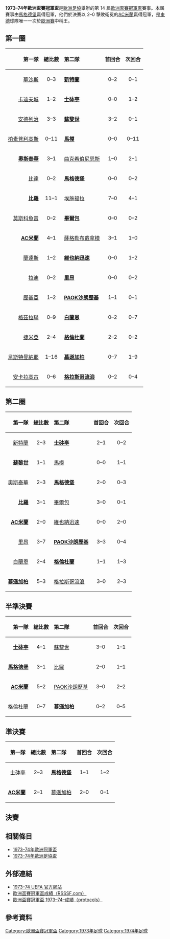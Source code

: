 {{NoteTA
|G1=football
|G2=uefa
}}
{{Infobox 國際足球賽事賽季
| tourney_name          = 歐洲盃賽冠軍盃
| year                  = 1973–74
| image                 = 
| size                  = 
| caption               = 
| edition               = 14
| defending_champ_other = {{flagicon|ITA}} [[AC米蘭|AC米蘭]]
| dates                 = 1973年9月12日–1974年5月16日
| num_teams             = 32 隊
| associations          = 32
| champion_other        = {{flagicon|GDR}} [[馬德堡足球俱樂部|馬格德堡]]
| count                 = 1
| second_other          = {{flagicon|ITA}} [[AC米蘭|AC米蘭]]
| matches               = 61
| goals                 = 169
| attendance            = 
| top_scorer            = 
| player                = 
| prevseason            = [[1972–73年歐洲盃賽冠軍盃|1972–73]]
| nextseason            = [[1974–75年歐洲盃賽冠軍盃|1974–75]]
}}

'''1973–74年歐洲盃賽冠軍盃'''是[[歐洲足協|歐洲足協]]舉辦的第 14 屆[[歐洲盃賽冠軍盃|歐洲盃賽冠軍盃]]賽事。本屆賽事由[[馬德堡足球俱樂部|馬格德堡]]贏得冠軍，他們於決賽以 2–0 擊敗衛冕的[[AC米蘭|AC米蘭]]贏得冠軍，是[[東德|東德]]球隊唯一一次於[[歐洲三大盃|歐洲賽]]中稱王。

== 第一圈 ==
{| border=1 cellspacing=0 cellpadding=4 style="border-collapse: collapse;" width=70%
|- bgcolor="efefef"
! align=right|第一隊 !! 總比數 !! align=left|第二隊 !! 首回合 !! 次回合
|- 
|align=right|[[沃紹什體育俱樂部|華沙斯]] {{flagicon|HUN}} || align=center|0–3 || {{flagicon|ENG}} '''[[桑德蘭足球俱樂部|新特蘭]]''' || align=center|0–2 || align=center|0–1
|-
|align=right|[[卡迪夫城足球俱樂部|卡迪夫城]] {{flagicon|WAL}} || align=center|1–2 || {{flagicon|POR}} '''[[葡萄牙士砵亭俱樂部|士砵亭]]''' || align=center|0–0 || align=center|1–2
|-
|align=right|[[皇家安德列治體育會|安德列治]] {{flagicon|BEL}} || align=center|3–3{{agr}} || {{flagicon|SUI}} '''[[蘇黎世足球俱樂部|蘇黎世]]''' || align=center|3–2 || align=center|0–1
|-
|align=right|[[柏素普利高斯拉尼卡會|柏素普利高斯]] {{flagicon|CYP}} || align=center|0–11 || {{flagicon|SWE}} '''[[馬模FF|馬模]]''' || align=center|0–0 || align=center|0–11
|-
|align=right|'''[[奧斯特拉瓦巴尼克足球俱樂部|奧斯泰華]]''' {{flagicon|TCH}} || align=center|3–1 || {{flagicon|IRL}} [[曲克希伯尼恩斯足球會|曲克希伯尼恩斯]] || align=center|1–0 || align=center|2–1
|-
|align=right|[[NAC比達|比達]] {{flagicon|NED}} || align=center|0–2 ||{{flagicon|GDR}} '''[[馬德堡足球俱樂部|馬格德堡]]''' || align=center|0–0 || align=center|0–2
|-
|align=right|'''[[舊扎戈拉貝羅足球俱樂部|比羅]]''' {{flagicon|BUL|1971}} || align=center|11–1 || {{flagicon|LUX}} [[埃施福拉體育俱樂部|埃施福拉]] || align=center|7–0 || align=center|4–1
|-
|align=right|[[莫斯科魚雷足球俱樂部|莫斯科魚雷]] {{flagicon|URS}} || align=center|0–2 || {{flagicon|ESP|1945}} '''[[畢爾巴鄂競技俱樂部|畢爾包]]''' || align=center|0–0 || align=center|0–2
|-
|align=right|'''[[AC米蘭|AC米蘭]]''' {{flagicon|ITA}} || align=center|4–1 || {{flagicon|YUG}} [[薩格勒布迪納摩足球俱樂部|薩格勒布戴拿模]] || align=center|3–1 || align=center|1–0
|-
|align=right|[[蘭訥斯足球俱樂部|蘭達斯]] {{flagicon|DEN}} || align=center|1–2 || {{flagicon|AUT}} '''[[維也納迅速足球會|維也納迅速]]''' || align=center|0–0 || align=center|1–2
|-
|align=right|[[拉赫蒂足球俱樂部|拉迪]] {{flagicon|Finland}} || align=center|0–2 || {{flagicon|FRA}} '''[[奧林匹克里昂內|里昂]]''' || align=center|0–0 || align=center|0–2
|-
|align=right|[[華沙萊吉亞足球俱樂部|歷基亞]] {{flagicon|POL}} || align=center|1–2 || {{flagicon|GRE}} '''[[帕奧克足球俱樂部|PAOK沙朗歷基]]''' || align=center|1–1 || align=center|0–1 
|-
|align=right|[[格茲拉聯足球會|格茲拉聯]] {{flagicon|MLT}} || align=center|0–9 ||{{flagicon|Norway}} '''[[白蘭恩體育會|白蘭恩]]''' || align=center|0–2 || align=center|0–7
|- 
|align=right|[[捷米亞體育會|捷米亞]] {{flagicon|ROU|1965}} || align=center|2–4 || {{flagicon|NIR}} '''[[格倫杜蘭足球俱樂部|格倫杜蘭]]''' || align=center|2–2 || align=center|0–2
|-
|align=right|[[韋斯特曼納島競技俱樂部|韋斯特曼納耶]] {{flagicon|ISL}} || align=center|1–16 || {{flagicon|FRG}} '''[[門興格拉德巴赫足球俱樂部|慕遜加柏]]''' || align=center|0–7 || align=center|1–9
|-
|align=right|[[安卡拉高古|安卡拉高古]] {{flagicon|TUR}} || align=center|0–6 || {{flagicon|SCO}} '''[[流浪者足球俱樂部|格拉斯哥流浪]]''' || align=center|0–2 || align=center|0–4
|}

== 第二圈 ==
{| border=1 cellspacing=0 cellpadding=4 style="border-collapse: collapse;" width=70%
|- bgcolor="efefef"
! align=right|第一隊 !! 總比數 !! align=left|第二隊 !! 首回合 !! 次回合
|- 
|align=right|[[桑德蘭足球俱樂部|新特蘭]] {{flagicon|ENG}} || align=center|2–3 || {{flagicon|POR}} '''[[葡萄牙士砵亭俱樂部|士砵亭]]''' || align=center|2–1 || align=center|0–2
|-
|align=right|'''[[蘇黎世足球俱樂部|蘇黎世]]''' {{flagicon|SUI}} || align=center|1–1{{agr}} || {{flagicon|SWE}} [[馬模FF|馬模]] || align=center|0–0 || align=center|1–1
|-
|align=right|[[奧斯特拉瓦巴尼克足球俱樂部|奧斯泰華]] {{flagicon|TCH}} || align=center|2–3 || {{flagicon|GDR}} '''[[馬德堡足球俱樂部|馬格德堡]]''' || align=center|2–0 || align=center|0–3
|-
|align=right|'''[[舊扎戈拉貝羅足球俱樂部|比羅]]''' {{flagicon|BUL|1971}} || align=center|3–1 || {{flagicon|ESP|1945}} [[畢爾巴鄂競技俱樂部|畢爾包]] || align=center|3–0 || align=center|0–1
|- 
|align=right|'''[[AC米蘭|AC米蘭]]''' {{flagicon|ITA}} || align=center|2–0 || {{flagicon|AUT}} [[維也納迅速足球會|維也納迅速]] || align=center|0–0 || align=center|2–0
|-
|align=right|[[奧林匹克里昂內|里昂]] {{flagicon|FRA}} || align=center|3–7 || {{flagicon|GRE}} '''[[帕奧克足球俱樂部|PAOK沙朗歷基]]''' || align=center|3–3 || align=center|0–4
|-
|align=right|[[白蘭恩體育會|白蘭恩]] {{flagicon|Norway}} || align=center|2–4 || {{flagicon|NIR}} '''[[格倫杜蘭足球俱樂部|格倫杜蘭]]'''  || align=center|1–1 || align=center|1–3
|-
|align=right|'''[[門興格拉德巴赫足球俱樂部|慕遜加柏]]''' {{flagicon|FRG}} || align=center|5–3 || {{flagicon|SCO}} [[流浪者足球俱樂部|格拉斯哥流浪]] || align=center|3–0 || align=center|2–3
|}

== 半準決賽 ==

{| border=1 cellspacing=0 cellpadding=4 style="border-collapse: collapse;" width=70%
|- bgcolor="efefef"
! align=right|第一隊 !! 總比數 !! align=left|第二隊 !! 首回合 !! 次回合
|- 
|align=right|'''[[葡萄牙士砵亭俱樂部|士砵亭]]''' {{flagicon|POR}} || align=center|4–1|| {{flagicon|SUI}} [[蘇黎世足球俱樂部|蘇黎世]] || align=center|3–0 || align=center|1–1
|-
|align=right|'''[[馬德堡足球俱樂部|馬格德堡]]''' {{flagicon|GDR}} || align=center|3–1 || {{flagicon|BUL|1971}} [[舊扎戈拉貝羅足球俱樂部|比羅]] || align=center|2–0 || align=center|1–1
|-
|align=right|'''[[AC米蘭|AC米蘭]]''' {{flagicon|ITA}} || align=center|5–2 || {{flagicon|GRE}} [[帕奧克足球俱樂部|PAOK沙朗歷基]] || align=center|3–0 || align=center|2–2
|-
|align=right|[[格倫杜蘭足球俱樂部|格倫杜蘭]] {{flagicon|NIR}} || align=center|0–7 || {{flagicon|FRG}} '''[[門興格拉德巴赫足球俱樂部|慕遜加柏]]''' || align=center|0–2 || align=center|0–5
|}

== 準決賽 ==

{| border=1 cellspacing=0 cellpadding=4 style="border-collapse: collapse;" width=70%
|- bgcolor="efefef"
! align=right|第一隊 !! 總比數 !! align=left|第二隊 !! 首回合 !! 次回合
|-
|align=right|[[葡萄牙士砵亭俱樂部|士砵亭]] {{flagicon|POR}} || align=center|2–3 || {{flagicon|GDR}} '''[[馬德堡足球俱樂部|馬格德堡]]''' || align=center|1–1 || align=center|1–2
|- 
|align=right|'''[[AC米蘭|AC米蘭]]''' {{flagicon|ITA}} || align=center|2–1|| {{flagicon|FRG}} [[門興格拉德巴赫足球俱樂部|慕遜加柏]] || align=center|2–0 || align=center|0–1
|}

== 決賽 ==
{{footballbox
|date=1974年5月8日
|time=20:30
|team1=[[馬德堡足球俱樂部|馬格德堡]] {{flagicon|GDR}}
|score=2 – 0
|report=[https://web.archive.org/web/20141025044657/http://www.sharkscores.com/Match/Default.aspx?id=821739 報告]
|team2={{flagicon|ITA}} [[AC米蘭|AC米蘭]]
|goals1=[[Enrico_Lanzi|Lanzi]] {{goal|42|o.g.}}<br />[[沃尔夫冈·泽金|泽金]] {{goal|74}}
|goals2=
|stadium=[[飛燕諾球場|飛燕諾球場]]，[[鹿特丹|鹿特丹]]
|attendance=4,641
|referee=
}}

== 相關條目 ==
*[[1973–74年歐洲冠軍盃|1973–74年歐洲冠軍盃]]
*[[1973–74年歐洲足協盃|1973–74年歐洲足協盃]]

== 外部連結 ==
* [https://web.archive.org/web/20100503061947/http://en.archive.uefa.com/competitions/ecwc/history/season%3D1972/intro.html 1973–74 UEFA 官方網站]
* [http://www.rsssf.com/ec/ecomp.html 歐洲盃賽冠軍盃成績（RSSSF.com）]{{Wayback|url=http://www.rsssf.com/ec/ecomp.html |date=20180116045414 }}
* [https://web.archive.org/web/20141129033236/http://www.sharkscores.com/Cups/Default.aspx?id=375&season=1972%2F1973 歐洲盃賽冠軍盃 1973–74–成績（protocols）]

== 參考資料 ==
{{reflist|2}}

{{歐洲盃賽冠軍盃球季}}

[[Category:歐洲盃賽冠軍盃|Category:歐洲盃賽冠軍盃]]
[[Category:1973年足球|Category:1973年足球]]
[[Category:1974年足球|Category:1974年足球]]